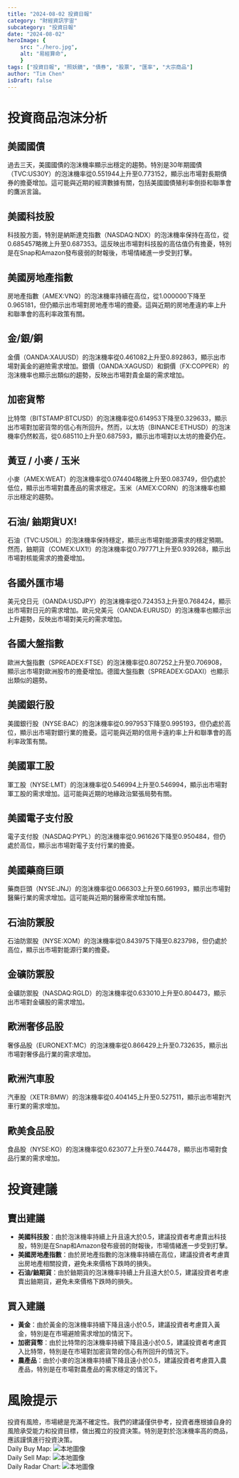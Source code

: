 ```yaml
---
title: "2024-08-02 投資日報"
category: "財經資訊宇宙"
subcategory: "投資日報"
date: "2024-08-02"
heroImage: {
    src: "./hero.jpg",
    alt: "易經算命",
    }
tags: ["投資日報", "照妖鏡", "債券", "股票", "匯率", "大宗商品"]
author: "Tim Chen"
isDraft: false
---
```

# 投資商品泡沫分析

## 美國國債
過去三天，美國國債的泡沫機率顯示出穩定的趨勢。特別是30年期國債（TVC:US30Y）的泡沫機率從0.551944上升至0.773152，顯示出市場對長期債券的擔憂增加。這可能與近期的經濟數據有關，包括美國國債殖利率倒掛和聯準會的鷹派言論。

## 美國科技股
科技股方面，特別是納斯達克指數（NASDAQ:NDX）的泡沫機率保持在高位，從0.685457略微上升至0.687353。這反映出市場對科技股的高估值仍有擔憂，特別是在Snap和Amazon發布疲弱的財報後，市場情緒進一步受到打擊。

## 美國房地產指數
房地產指數（AMEX:VNQ）的泡沫機率持續在高位，從1.000000下降至0.965181，但仍顯示出市場對房地產市場的擔憂。這與近期的房地產違約率上升和聯準會的高利率政策有關。

## 金/銀/銅
金價（OANDA:XAUUSD）的泡沫機率從0.461082上升至0.892863，顯示出市場對黃金的避險需求增加。銀價（OANDA:XAGUSD）和銅價（FX:COPPER）的泡沫機率也顯示出類似的趨勢，反映出市場對貴金屬的需求增加。

## 加密貨幣
比特幣（BITSTAMP:BTCUSD）的泡沫機率從0.614953下降至0.329633，顯示出市場對加密貨幣的信心有所回升。然而，以太坊（BINANCE:ETHUSD）的泡沫機率仍然較高，從0.685110上升至0.687593，顯示出市場對以太坊的擔憂仍在。

## 黃豆 / 小麥 / 玉米
小麥（AMEX:WEAT）的泡沫機率從0.074404略微上升至0.083749，但仍處於低位，顯示出市場對農產品的需求穩定。玉米（AMEX:CORN）的泡沫機率也顯示出穩定的趨勢。

## 石油/ 鈾期貨UX!
石油（TVC:USOIL）的泡沫機率保持穩定，顯示出市場對能源需求的穩定預期。然而，鈾期貨（COMEX:UX1!）的泡沫機率從0.797771上升至0.939268，顯示出市場對核能需求的擔憂增加。

## 各國外匯市場
美元兌日元（OANDA:USDJPY）的泡沫機率從0.724353上升至0.768424，顯示出市場對日元的需求增加。歐元兌美元（OANDA:EURUSD）的泡沫機率也顯示出上升趨勢，反映出市場對美元的需求增加。

## 各國大盤指數
歐洲大盤指數（SPREADEX:FTSE）的泡沫機率從0.807252上升至0.706908，顯示出市場對歐洲股市的擔憂增加。德國大盤指數（SPREADEX:GDAXI）也顯示出類似的趨勢。

## 美國銀行股
美國銀行股（NYSE:BAC）的泡沫機率從0.997953下降至0.995193，但仍處於高位，顯示出市場對銀行業的擔憂。這可能與近期的信用卡違約率上升和聯準會的高利率政策有關。

## 美國軍工股
軍工股（NYSE:LMT）的泡沫機率從0.546994上升至0.546994，顯示出市場對軍工股的需求增加。這可能與近期的地緣政治緊張局勢有關。

## 美國電子支付股
電子支付股（NASDAQ:PYPL）的泡沫機率從0.961626下降至0.950484，但仍處於高位，顯示出市場對電子支付行業的擔憂。

## 美國藥商巨頭
藥商巨頭（NYSE:JNJ）的泡沫機率從0.066303上升至0.661993，顯示出市場對醫藥行業的需求增加。這可能與近期的醫療需求增加有關。

## 石油防禦股
石油防禦股（NYSE:XOM）的泡沫機率從0.843975下降至0.823798，但仍處於高位，顯示出市場對能源行業的擔憂。

## 金礦防禦股
金礦防禦股（NASDAQ:RGLD）的泡沫機率從0.633010上升至0.804473，顯示出市場對金礦股的需求增加。

## 歐洲奢侈品股
奢侈品股（EURONEXT:MC）的泡沫機率從0.866429上升至0.732635，顯示出市場對奢侈品行業的需求增加。

## 歐洲汽車股
汽車股（XETR:BMW）的泡沫機率從0.404145上升至0.527511，顯示出市場對汽車行業的需求增加。

## 歐美食品股
食品股（NYSE:KO）的泡沫機率從0.623077上升至0.744478，顯示出市場對食品行業的需求增加。

# 投資建議

## 賣出建議
- **美國科技股**：由於泡沫機率持續上升且遠大於0.5，建議投資者考慮賣出科技股，特別是在Snap和Amazon發布疲弱的財報後，市場情緒進一步受到打擊。
- **美國房地產指數**：由於房地產指數的泡沫機率持續在高位，建議投資者考慮賣出房地產相關投資，避免未來價格下跌時的損失。
- **石油/鈾期貨**：由於鈾期貨的泡沫機率持續上升且遠大於0.5，建議投資者考慮賣出鈾期貨，避免未來價格下跌時的損失。

## 買入建議
- **黃金**：由於黃金的泡沫機率持續下降且遠小於0.5，建議投資者考慮買入黃金，特別是在市場避險需求增加的情況下。
- **加密貨幣**：由於比特幣的泡沫機率持續下降且遠小於0.5，建議投資者考慮買入比特幣，特別是在市場對加密貨幣的信心有所回升的情況下。
- **農產品**：由於小麥的泡沫機率持續下降且遠小於0.5，建議投資者考慮買入農產品，特別是在市場對農產品的需求穩定的情況下。

# 風險提示

投資有風險，市場總是充滿不確定性。我們的建議僅供參考，投資者應根據自身的風險承受能力和投資目標，做出獨立的投資決策。特別是對於泡沫機率高的商品，應該謹慎進行投資決策。
<br />
Daily Buy Map:
![本地圖像](./buyMap.svg)
<br />
Daily Sell Map:
![本地圖像](./sellMap.svg)
<br />
Daily Radar Chart:
![本地圖像](./radar.svg)
<br />
